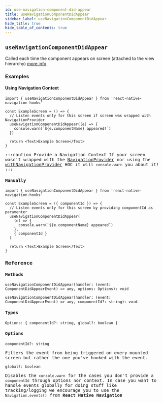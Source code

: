```yaml
---
id: use-navigation-component-did-appear
title: useNavigationComponentDidAppear
sidebar_label: useNavigationComponentDidAppear
hide_title: true
hide_table_of_contents: true
---
```


## `useNavigationComponentDidAppear`

Called each time the component appears on screen (attached to the view hierarchy) [more info](https://wix.github.io/react-native-navigation/api/events/#componentdidappear)

### Examples

#### Using Navigation Context

<samp id="use-navigation-component-did-appear-using-navigation-context" />

```tsx
import { useNavigationComponentDidAppear } from 'react-native-navigation-hooks'

const ExampleScreen = () => {
  // Listen events only for this screen if screen was wrapped with NavigationProvider
  useNavigationComponentDidAppear((e) => {
    console.warn(`${e.componentName} appeared!`)
  })

  return <Text>Example Screen</Text>
}
```

:::caution Provide a Navigation Context
If your screen wasn't wrapped with the [NavigationProvider](contexts#navigationprovider) nor using the [withNavigationProvider](hocs#withnavigationproviders) HOC it will `console.warn` you about it!
:::

#### Manually

<samp id="use-navigation-component-did-appear-without-navigation-context" />

```tsx
import { useNavigationComponentDidAppear } from 'react-native-navigation-hooks'

const ExampleScreen = ({ componentId }) => {
  // Listen events only for this screen by providing componentId as paramenter
  useNavigationComponentDidAppear(
    (e) => {
      console.warn(`${e.componentName} appeared`)
    },
    { componentId }
  )

  return <Text>Example Screen</Text>
}
```

### Reference

#### Methods

`useNavigationComponentDidAppear(handler: (event: ComponentDidAppearEvent) => any, options: Options): void`

`useNavigationComponentDidAppear(handler: (event: ComponentDidAppearEvent) => any, componentId?: string): void`

#### Types

`Options: { componentId?: string, global?: boolean }`

#### Options

`componentId?: string`

Filters the event from being triggered on every mounted screen but rather the one you've hooked with the event.

`global?: boolean`

Disables the `console.warn` for the cases you don't provide a `componentId` through options nor context. In case you want to handle events globally for doing stuff like tracking/logging we encourage you to use the `Navigation.events()` from **React Native Navigation**
